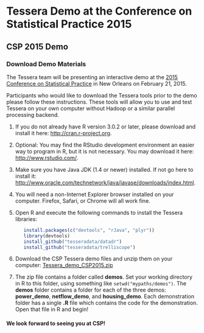 <!--
Comments:
To create index.html, do this in R:

   library(buildDocs)
   setwd(".../docs-csp2015")
   buildDocs("analysis", outLoc=".", copyrightText="")

   # Comment out copyright text, and 'Previous' and 'Next' links since they
   # aren't relevant (and the break).  Ignore the warning.
   library(Smisc)
   streamEdit(list(c = list(at = "<p>&copy; , ", type = "html", fixed = TRUE), 
                   c = list(at = "id=\"previous\">&larr;", type = "html", fixed = TRUE), 
                   c = list(at = "id=\"next\">Next &rarr;", type = "html", fixed = TRUE)), 
              inFile = "index.html", outFile = "index.html")
   
-->

# Tessera Demo at the Conference on Statistical Practice 2015 #

## CSP 2015 Demo ##

### Download Demo Materials ###

The Tessera team will be presenting an interactive demo at the 
<a href="http://www.amstat.org/meetings/csp/2015/" target="_blank">
2015 Conference on Statistical Practice</a> in 
New Orleans on February 21, 2015.

Participants who would like to download the Tessera tools prior to the demo 
please follow these instructions. These tools will allow you to use and test 
Tessera on your own computer without Hadoop or a similar parallel 
processing backend.

1. If you do not already have R version 3.0.2 or later, please download and
install it here: <a href="http://cran.r-project.org" target="_blank">
http://cran.r-project.org</a>. 

2. Optional: You may find the RStudio development environment an easier way
to program in R, but it is not necessary. You may download it here:
<a href="http://www.rstudio.com/" target="_blank">http://www.rstudio.com/</a>.

3. Make sure you have Java JDK (1.4 or newer) installed. If not go here to 
install it: 
<a href="http://www.oracle.com/technetwork/java/javase/downloads/index.html" target="_blank">
http://www.oracle.com/technetwork/java/javase/downloads/index.html</a>.

4. You will need a non-Internet Explorer browser installed on your computer.  Firefox, Safari, or Chrome will all work fine.

5. Open R and execute the following commands to install the Tessera libraries:
   ```r
      install.packages(c("devtools", "rJava", "plyr"))
      library(devtools)
      install_github("tesseradata/datadr")
      install_github("tesseradata/trelliscope")
   ```

6. Download the CSP Tessera demo files and unzip them on your computer:
[Tessera_demo_CSP2015.zip](Tessera_demo_CSP2015.zip)

7. The zip file contains a folder called __demos__.  Set your working directory in R to this folder,
using something like `setwd("mypaths/demos")`.  The __demos__ folder 
contains a folder for each of the three demos:  __power_demo__, __netflow_demo__, and __housing_demo__.
Each demonstration folder has a single __.R__ file which contains the code for the demonstration.  
Open that file in R and begin!

#### We look forward to seeing you at CSP! 
